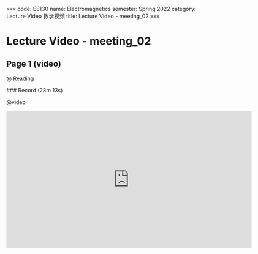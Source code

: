 «««
code: EE130
name: Electromagnetics
semester: Spring 2022
category: Lecture Video 教学视频
title: Lecture Video - meeting_02
»»»

# Lecture Video - meeting_02

## Page 1 (video)

@ Reading

<div class="markdown-body">
### Record (28m 13s)
</div>

@video

<iframe src="https://sbbrisk.com/e/66703l7ot5qs.html" frameborder=0 marginwidth=0 marginheight=0 scrolling=no width=640 height=360 allowfullscreen></iframe>
